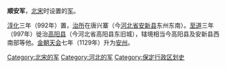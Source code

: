 '''顺安军'''，[[北宋|北宋]]时设置的[[军_(行政区划)|军]]。

[[淳化_(年号)|淳化]]三年（992年）置，[[治所|治所]]在唐兴寨（今[[河北省|河北省]][[安新县|安新县]]东州东南）。[[至道|至道]]三年（997年）徙治[[高阳县|高阳县]]（今河北省高阳县东旧城），辖境相当今高阳县及安新县西南部等他。[[金朝|金朝]][[天会_(金朝)|天会]]七年（1129年）升为[[安州_(金朝)|安州]]。

{{北宋行政区划|nocat}}
{{北宋行政区划小作品}}
[[Category:北宋的军|Category:北宋的军]]
[[Category:河北的军|Category:河北的军]]
[[Category:保定行政区划史|Category:保定行政区划史]]